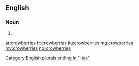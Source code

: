 ==English==

===Noun===
{{head|en|plural}}

# {{plural of|crowberry|lang=en|nocat=1}}

[[Category:English plurals ending in "-ies"]]

[[ar:crowberries]]
[[fr:crowberries]]
[[ku:crowberries]]
[[mg:crowberries]]
[[my:crowberries]]
[[no:crowberries]]